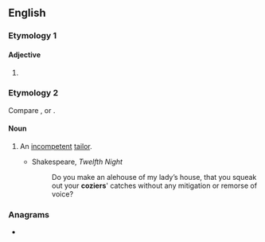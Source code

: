 ==English==

===Etymology 1===

====Adjective====
{{head|en|comparative adjective}}

# {{en-comparative of|cosy}}

===Etymology 2===
Compare {{cog|fro|coussier||maker of mattresses}}, or {{m|fro|couseor||tailor}}.

====Noun====
{{en-noun}}

# {{lb|en|obsolete}} An [[incompetent]] [[tailor]].
#* Shakespeare, ''Twelfth Night''
#*: Do you make an alehouse of my lady’s house, that you squeak out your '''coziers'''' catches without any mitigation or remorse of voice?

{{Webster 1913}}

===Anagrams===
* {{anagrams|en|a=ceiors|Croesi|Crœsi|Recios|cories|croise|croisé|scorie}}